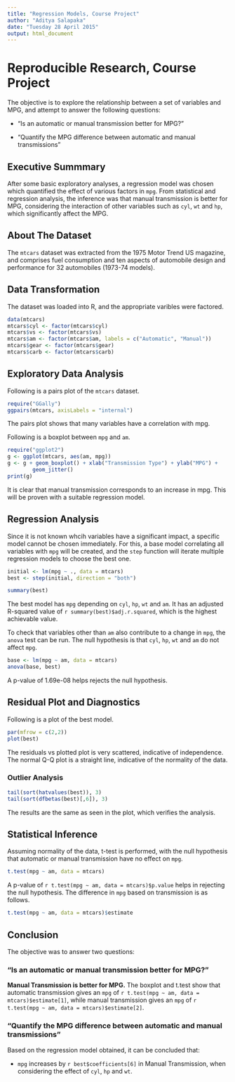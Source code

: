 ```yaml
---
title: "Regression Models, Course Project"
author: "Aditya Salapaka"
date: "Tuesday 28 April 2015"
output: html_document
---
```


# Reproducible Research, Course Project
The objective is to explore the relationship between a set of variables and MPG,
and attempt to answer the following questions:

* “Is an automatic or manual transmission better for MPG?”

* "Quantify the MPG difference between automatic and manual transmissions"

## Executive Summmary
After some basic exploratory analyses, a regression model was chosen which 
quantified the effect of various factors in `mpg`. From statistical and 
regression analysis, the inference was that manual transmission is better for MPG, 
considering the interaction of other variables such as `cyl`, `wt` and `hp`, 
which significantly affect the MPG.

## About The Dataset
The `mtcars` dataset was extracted from the 1975 Motor Trend US magazine, and
comprises fuel consumption and ten aspects of automobile design and performance
for 32 automobiles (1973-74 models).

## Data Transformation

The dataset was loaded into R, and the appropriate varibles were factored.

```r
data(mtcars)
mtcars$cyl <- factor(mtcars$cyl)
mtcars$vs <- factor(mtcars$vs)
mtcars$am <- factor(mtcars$am, labels = c("Automatic", "Manual"))
mtcars$gear <- factor(mtcars$gear)
mtcars$carb <- factor(mtcars$carb)
```

## Exploratory Data Analysis

Following is a pairs plot of the `mtcars` dataset.

```r
require("GGally")
ggpairs(mtcars, axisLabels = "internal")
```

The pairs plot shows that many variables have a correlation with mpg. 

Following is a boxplot between `mpg` and `am`.

```r
require("ggplot2")
g <- ggplot(mtcars, aes(am, mpg))
g <- g + geom_boxplot() + xlab("Transmission Type") + ylab("MPG") + 
        geom_jitter()
print(g)
```

It is clear that manual transmission corresponds to an increase in mpg. This 
will be proven with a suitable regression model.

## Regression Analysis
Since it is not known whcih variables have a significant impact, a specific 
model cannot be chosen immediately. For this, a base model correlating all 
variables with `mpg` will be created, and the `step` function will iterate 
multiple regression models to choose the best one.

```r
initial <- lm(mpg ~ ., data = mtcars)
best <- step(initial, direction = "both")
```

```r
summary(best)
```

The best model has `mpg` depending on `cyl`, `hp`, `wt` and `am`. It has an 
adjusted R-squared value of `r summary(best)$adj.r.squared`, which is the highest achievable value. 

To check that variables other than `am` also contribute to a change in `mpg`,
the `anova` test can be run. The null hypothesis is that `cyl`, `hp`, `wt` and
`am` do not affect `mpg`.

```r
base <- lm(mpg ~ am, data = mtcars)
anova(base, best)
```

A p-value of 1.69e-08 helps rejects the null hypothesis.

## Residual Plot and Diagnostics
Following is a plot of the best model.
```r
par(mfrow = c(2,2))
plot(best)
```

The residuals vs plotted plot is very scattered, indicative of independence.
The normal Q-Q plot is a straight line, indicative of the normality of the data.

### Outlier Analysis
```r
tail(sort(hatvalues(best)), 3)
tail(sort(dfbetas(best)[,6]), 3)
```

The results are the same as seen in the plot, which verifies the analysis.

## Statistical Inference
Assuming normality of the data, t-test is performed, with the null hypothesis 
that automatic or manual transmission have no effect on `mpg`.

```r
t.test(mpg ~ am, data = mtcars)
```

A p-value of `r t.test(mpg ~ am, data = mtcars)$p.value` helps in rejecting the
null hypothesis. The difference in `mpg` based on transmission is as follows.

```r
t.test(mpg ~ am, data = mtcars)$estimate
```
## Conclusion
The objective was to answer two questions:

### “Is an automatic or manual transmission better for MPG?”
**Manual Transmission is better for MPG.** The boxplot and t.test show that 
automatic transmission gives an `mpg` of 
`r t.test(mpg ~ am, data = mtcars)$estimate[1]`, while manual transmission gives
an `mpg` of `r t.test(mpg ~ am, data = mtcars)$estimate[2]`. 

### "Quantify the MPG difference between automatic and manual transmissions"

Based on the regression model obtained, it can be concluded that:

* `mpg` increases by `r best$coefficients[6]` in Manual Transmission, when 
considering the effect of `cyl`, `hp` and `wt`.